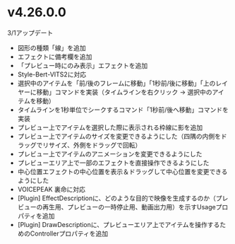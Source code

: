 # v4.26.0.0

3/1アップデート

- 図形の種類「線」を追加
- エフェクトに備考欄を追加
- 「プレビュー時にのみ表示」エフェクトを追加
- Style-Bert-VITS2に対応
- 選択中のアイテムを「前/後のフレームに移動」「1秒前/後に移動」「上のレイヤーに移動」コマンドを実装（タイムラインを右クリック → 選択中のアイテムを移動）
- タイムラインを1秒単位でシークするコマンド「1秒前/後へ移動」コマンドを実装
- プレビュー上でアイテムを選択した際に表示される枠線に影を追加
- プレビュー上でアイテムのサイズを変更できるようにした（四隅の内側をドラッグでリサイズ、外側をドラッグで回転）
- プレビュー上でアイテムのアニメーションを変更できるようにした
- プレビューエリア上で一部のエフェクトを直接操作できるようにした
- 中心位置エフェクトの中心位置を表示＆ドラッグして中心位置を変更できるようにした
- VOICEPEAK 裏命に対応
- [Plugin] EffectDescriptionに、どのような目的で映像を生成するのか（プレビューの再生用、プレビューの一時停止用、動画出力用）を示すUsageプロパティを追加
- [Plugin] DrawDescriptionに、プレビューエリア上でアイテムを操作するためのControllerプロパティを追加